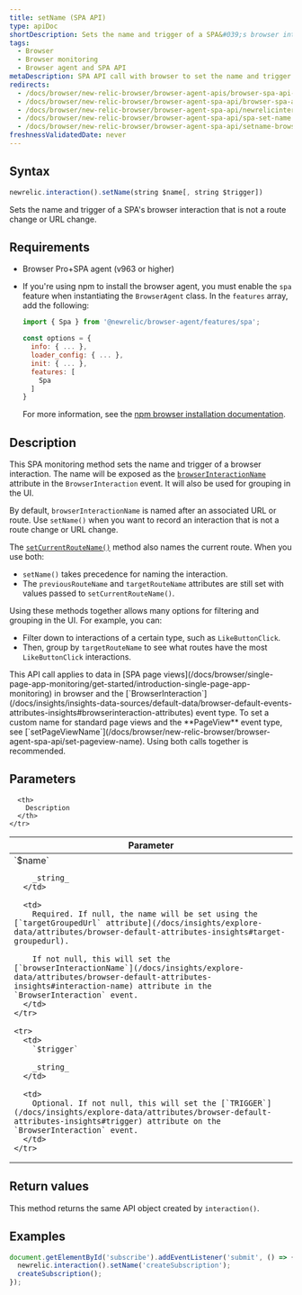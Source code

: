 ```yaml
---
title: setName (SPA API)
type: apiDoc
shortDescription: Sets the name and trigger of a SPA&#039;s browser interaction that is not a route change or URL change.
tags:
  - Browser
  - Browser monitoring
  - Browser agent and SPA API
metaDescription: SPA API call with browser to set the name and trigger of a browser interaction that is not a route change or URL change.
redirects:
  - /docs/browser/new-relic-browser/browser-agent-apis/browser-spa-api-newrelicinteractionsetname
  - /docs/browser/new-relic-browser/browser-agent-spa-api/browser-spa-api-newrelicinteractionsetname
  - /docs/browser/new-relic-browser/browser-agent-spa-api/newrelicinteractionsetname-browser-spa-agent-api
  - /docs/browser/new-relic-browser/browser-agent-spa-api/spa-set-name
  - /docs/browser/new-relic-browser/browser-agent-spa-api/setname-browser-spa-api
freshnessValidatedDate: never
---
```



## Syntax

```js
newrelic.interaction().setName(string $name[, string $trigger])
```

Sets the name and trigger of a SPA's browser interaction that is not a route change or URL change.

## Requirements

* Browser Pro+SPA agent (v963 or higher)
* If you're using npm to install the browser agent, you must enable the `spa` feature when instantiating the `BrowserAgent` class. In the `features` array, add the following:

  ```js
  import { Spa } from '@newrelic/browser-agent/features/spa';

  const options = {
    info: { ... },
    loader_config: { ... },
    init: { ... },
    features: [
      Spa
    ]
  }
  ```

  For more information, see the [npm browser installation documentation](https://www.npmjs.com/package/@newrelic/browser-agent#new-relic-browser-agent).

## Description

This SPA monitoring method sets the name and trigger of a browser interaction. The name will be exposed as the [`browserInteractionName`](/docs/insights/explore-data/attributes/browser-default-attributes-insights#interaction-name) attribute in the `BrowserInteraction` event. It will also be used for grouping in the UI.

By default, `browserInteractionName` is named after an associated URL or route. Use `setName()` when you want to record an interaction that is not a route change or URL change.

The [`setCurrentRouteName()`](/docs/browser/new-relic-browser/browser-agent-apis/browser-spa-api-newrelicsetcurrentroutename) method also names the current route. When you use both:

* `setName()` takes precedence for naming the interaction.
* The `previousRouteName` and `targetRouteName` attributes are still set with values passed to `setCurrentRouteName()`.

Using these methods together allows many options for filtering and grouping in the UI. For example, you can:

* Filter down to interactions of a certain type, such as `LikeButtonClick`.
* Then, group by `targetRouteName` to see what routes have the most `LikeButtonClick` interactions.

<Callout variant="tip">
  This API call applies to data in [SPA page views](/docs/browser/single-page-app-monitoring/get-started/introduction-single-page-app-monitoring) in browser and the [`BrowserInteraction`](/docs/insights/insights-data-sources/default-data/browser-default-events-attributes-insights#browserinteraction-attributes) event type. To set a custom name for standard page views and the <DoNotTranslate>**PageView**</DoNotTranslate> event type, see [`setPageViewName`](/docs/browser/new-relic-browser/browser-agent-spa-api/set-pageview-name). Using both calls together is recommended.
</Callout>

## Parameters

<table>
  <thead>
    <tr>
      <th width="25%">
        Parameter
      </th>

      <th>
        Description
      </th>
    </tr>
  </thead>

  <tbody>
    <tr>
      <td>
        `$name`

        _string_
      </td>

      <td>
        Required. If null, the name will be set using the [`targetGroupedUrl` attribute](/docs/insights/explore-data/attributes/browser-default-attributes-insights#target-groupedurl).

        If not null, this will set the [`browserInteractionName`](/docs/insights/explore-data/attributes/browser-default-attributes-insights#interaction-name) attribute in the `BrowserInteraction` event.
      </td>
    </tr>

    <tr>
      <td>
        `$trigger`

        _string_
      </td>

      <td>
        Optional. If not null, this will set the [`TRIGGER`](/docs/insights/explore-data/attributes/browser-default-attributes-insights#trigger) attribute on the `BrowserInteraction` event.
      </td>
    </tr>
  </tbody>
</table>

## Return values

This method returns the same API object created by `interaction()`.

## Examples

```js
document.getElementById('subscribe').addEventListener('submit', () => {
  newrelic.interaction().setName('createSubscription');
  createSubscription();
});
```
